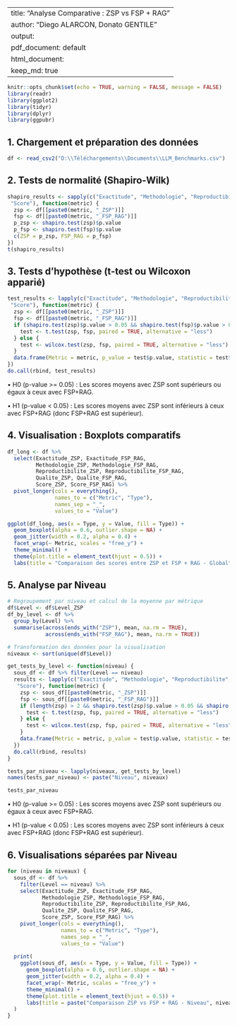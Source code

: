 
---
title: "Analyse Comparative : ZSP vs FSP + RAG"
author: "Diego ALARCON, Donato GENTILE"
output:
  pdf_document: default
  html_document:
    keep_md: true
---

```r
knitr::opts_chunk$set(echo = TRUE, warning = FALSE, message = FALSE)
library(readr)
library(ggplot2)
library(tidyr)
library(dplyr)
library(ggpubr)
```

## 1. Chargement et préparation des données

```r
df <- read_csv2("D:\\Téléchargements\\Documents\\LLM_Benchmarks.csv")
```

## 2. Tests de normalité (Shapiro-Wilk)

```r
shapiro_results <- sapply(c("Exactitude", "Methodologie", "Reproductibilite", "Qualite",
 "Score"), function(metric) {
  zsp <- df[[paste0(metric, "_ZSP")]]
  fsp <- df[[paste0(metric, "_FSP_RAG")]]
  p_zsp <- shapiro.test(zsp)$p.value
  p_fsp <- shapiro.test(fsp)$p.value
  c(ZSP = p_zsp, FSP_RAG = p_fsp)
})
t(shapiro_results)
```

## 3. Tests d'hypothèse (t-test ou Wilcoxon apparié)

```r
test_results <- lapply(c("Exactitude", "Methodologie", "Reproductibilite", "Qualite",
 "Score"), function(metric) {
  zsp <- df[[paste0(metric, "_ZSP")]]
  fsp <- df[[paste0(metric, "_FSP_RAG")]]
  if (shapiro.test(zsp)$p.value > 0.05 && shapiro.test(fsp)$p.value > 0.05) {
    test <- t.test(zsp, fsp, paired = TRUE, alternative = "less")
  } else {
    test <- wilcox.test(zsp, fsp, paired = TRUE, alternative = "less")
  }
  data.frame(Metric = metric, p_value = test$p.value, statistic = test$statistic)
})
do.call(rbind, test_results)
```

• H0 (p-value >= 0.05) : Les scores moyens avec ZSP sont supérieurs ou égaux à ceux avec FSP+RAG.

• H1 (p-value < 0.05) : Les scores moyens avec ZSP sont inférieurs à ceux avec FSP+RAG (donc FSP+RAG est supérieur).

## 4. Visualisation : Boxplots comparatifs

```r
df_long <- df %>%
  select(Exactitude_ZSP, Exactitude_FSP_RAG,
         Methodologie_ZSP, Methodologie_FSP_RAG,
         Reproductibilite_ZSP, Reproductibilite_FSP_RAG,
         Qualite_ZSP, Qualite_FSP_RAG,
         Score_ZSP, Score_FSP_RAG) %>%
  pivot_longer(cols = everything(),
               names_to = c("Metric", "Type"),
               names_sep = "_",
               values_to = "Value")

ggplot(df_long, aes(x = Type, y = Value, fill = Type)) +
  geom_boxplot(alpha = 0.6, outlier.shape = NA) +
  geom_jitter(width = 0.2, alpha = 0.4) +
  facet_wrap(~ Metric, scales = "free_y") +
  theme_minimal() +
  theme(plot.title = element_text(hjust = 0.5)) +
  labs(title = "Comparaison des scores entre ZSP et FSP + RAG - Global")
```

## 5. Analyse par Niveau

```r
# Regroupement par niveau et calcul de la moyenne par métrique
df$Level <- df$Level_ZSP
df_by_level <- df %>%
  group_by(Level) %>%
  summarise(across(ends_with("ZSP"), mean, na.rm = TRUE),
            across(ends_with("FSP_RAG"), mean, na.rm = TRUE))

# Transformation des données pour la visualisation
niveaux <- sort(unique(df$Level))

get_tests_by_level <- function(niveau) {
  sous_df <- df %>% filter(Level == niveau)
  results <- lapply(c("Exactitude", "Methodologie", "Reproductibilite", "Qualite",
   "Score"), function(metric) {
    zsp <- sous_df[[paste0(metric, "_ZSP")]]
    fsp <- sous_df[[paste0(metric, "_FSP_RAG")]]
    if (length(zsp) > 2 && shapiro.test(zsp)$p.value > 0.05 && shapiro.test(fsp)$p.value > 0.05) {
      test <- t.test(zsp, fsp, paired = TRUE, alternative = "less")
    } else {
      test <- wilcox.test(zsp, fsp, paired = TRUE, alternative = "less")
    }
    data.frame(Metric = metric, p_value = test$p.value, statistic = test$statistic)
  })
  do.call(rbind, results)
}

tests_par_niveau <- lapply(niveaux, get_tests_by_level)
names(tests_par_niveau) <- paste("Niveau", niveaux)

tests_par_niveau
```
• H0 (p-value >= 0.05) : Les scores moyens avec ZSP sont supérieurs ou égaux à ceux avec FSP+RAG.

• H1 (p-value < 0.05) : Les scores moyens avec ZSP sont inférieurs à ceux avec FSP+RAG (donc FSP+RAG est supérieur).

## 6. Visualisations séparées par Niveau

```r
for (niveau in niveaux) {
  sous_df <- df %>%
    filter(Level == niveau) %>%
    select(Exactitude_ZSP, Exactitude_FSP_RAG,
           Methodologie_ZSP, Methodologie_FSP_RAG,
           Reproductibilite_ZSP, Reproductibilite_FSP_RAG,
           Qualite_ZSP, Qualite_FSP_RAG,
           Score_ZSP, Score_FSP_RAG) %>%
    pivot_longer(cols = everything(),
                 names_to = c("Metric", "Type"),
                 names_sep = "_",
                 values_to = "Value")
  
  print(
    ggplot(sous_df, aes(x = Type, y = Value, fill = Type)) +
      geom_boxplot(alpha = 0.6, outlier.shape = NA) +
      geom_jitter(width = 0.2, alpha = 0.4) +
      facet_wrap(~ Metric, scales = "free_y") +
      theme_minimal() +
      theme(plot.title = element_text(hjust = 0.5)) +
      labs(title = paste("Comparaison ZSP vs FSP + RAG - Niveau", niveau))
  )
}
```